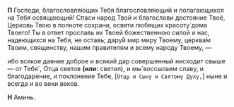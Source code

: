 **П** Господи, благословля́ющих Тебя благословля́ющий и полагающихся на Тебя освящающий! Спаси народ Твой и благослови достояние Твоё, Церковь Твою в полноте сохрани, освяти любящих красоту́ дома Твоего! Ты в ответ прославь их Твоей божественною силой и нас, надеющихся на Тебя, не оставь; дару́й мир миру Твоему, церква́м Твоим, священству, нашим правителям и всему народу Твоему, —

ибо всякое даяние доброе и всякий дар совершенный нисходит свыше — от Тебя´, Отца светов **(или:** светил<R>)</R>, и мы́ воссылаем славу, и благодарение, и поклонение Тебе, <R>[</R>`Отцу и Сыну и Святому Духу,`<R>]</R> ныне и всегда и во веки веков.

**Н** Аминь.
